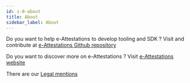 ```yaml
---
id: z-0-about
title: About
sidebar_label: About
---
```


Do you want to help e-Attestations to develop tooling and SDK ?
Visit and contribute at [e-Attestations Github repository](https://github.com/e-attestations)

Do you want to discover more on e-Attestations  ?
Visit [e-Attestations website](https://www.e-attestations.com)

There are our [Legal mentions](https://www.e-attestations.com/index.php/mentions-legales)
